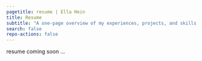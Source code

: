 ```yaml
---
pagetitle: resume | Ella Hein
title: Resume
subtitle: "A one-page overview of my experiences, projects, and skills."
search: false
repo-actions: false
---
```

resume coming soon ...